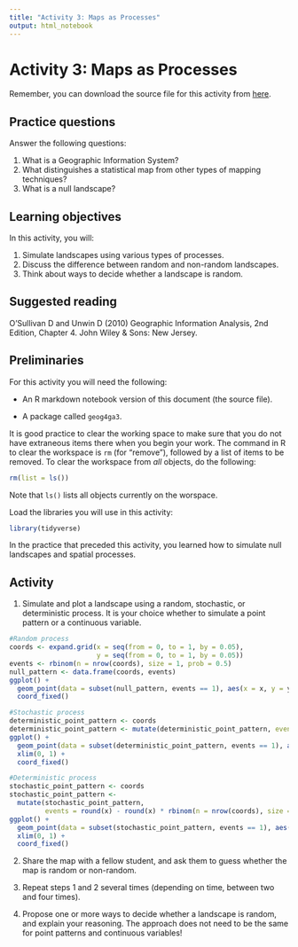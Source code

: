 ```yaml
---
title: "Activity 3: Maps as Processes"
output: html_notebook
---
```


# Activity 3: Maps as Processes

Remember, you can download the source file for this activity from [here](https://github.com/paezha/Spatial-Statistics-Course).

## Practice questions

Answer the following questions:

1. What is a Geographic Information System?
2. What distinguishes a statistical map from other types of mapping techniques?
3. What is a null landscape?

## Learning objectives

In this activity, you will:

1. Simulate landscapes using various types of processes.
2. Discuss the difference between random and non-random landscapes.
3. Think about ways to decide whether a landscape is random.

## Suggested reading

O'Sullivan D and Unwin D (2010) Geographic Information Analysis, 2nd Edition, Chapter 4. John Wiley & Sons: New Jersey.

## Preliminaries

For this activity you will need the following:

* An R markdown notebook version of this document (the source file).

* A package called `geog4ga3`.

It is good practice to clear the working space to make sure that you do not have extraneous items there when you begin your work. The command in R to clear the workspace is `rm` (for "remove"), followed by a list of items to be removed. To clear the workspace from _all_ objects, do the following:
```r
rm(list = ls())
```

Note that `ls()` lists all objects currently on the worspace.

Load the libraries you will use in this activity:
```r
library(tidyverse)
```

In the practice that preceded this activity, you learned how to simulate null landscapes and spatial processes. 

## Activity

1. Simulate and plot a landscape using a random, stochastic, or deterministic process. It is your choice whether to simulate a point pattern or a continuous variable.

```r
#Random process
coords <- expand.grid(x = seq(from = 0, to = 1, by = 0.05),
                      y = seq(from = 0, to = 1, by = 0.05))
events <- rbinom(n = nrow(coords), size = 1, prob = 0.5)
null_pattern <- data.frame(coords, events)
ggplot() + 
  geom_point(data = subset(null_pattern, events == 1), aes(x = x, y = y), shape = 15) +
  coord_fixed()

#Stochastic process
deterministic_point_pattern <- coords
deterministic_point_pattern <- mutate(deterministic_point_pattern, events = round(x))
ggplot() + 
  geom_point(data = subset(deterministic_point_pattern, events == 1), aes(x = x, y = y), shape = 15) +
  xlim(0, 1) +
  coord_fixed()

#Deterministic process
stochastic_point_pattern <- coords
stochastic_point_pattern <- 
  mutate(stochastic_point_pattern, 
         events = round(x) - round(x) * rbinom(n = nrow(coords), size = 1, prob = 0.5))
ggplot() + 
  geom_point(data = subset(stochastic_point_pattern, events == 1), aes(x = x, y = y), shape = 15) +
  xlim(0, 1) +
  coord_fixed()
```


2. Share the map with a fellow student, and ask them to guess whether the map is random or non-random.

3. Repeat steps 1 and 2 several times (depending on time, between two and four times).

4. Propose one or more ways to decide whether a landscape is random, and explain your reasoning. The approach does not need to be the same for point patterns and continuous variables!